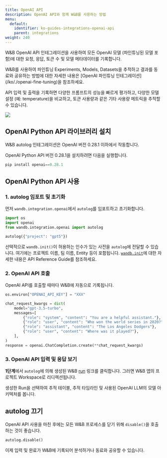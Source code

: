 ```yaml
---
title: OpenAI API
description: OpenAI API와 함께 W&B를 사용하는 방법
menu:
  default:
    identifier: ko-guides-integrations-openai-api
    parent: integrations
weight: 240
---
```


<Card title="Try in Colab" href="https://github.com/wandb/examples/blob/master/colabs/openai/OpenAI_API_Autologger_Quickstart.ipynb" icon="python"/>

W&B OpenAI API 인테그레이션을 사용하여 모든 OpenAI 모델 (파인튜닝된 모델 포함)에 대한 요청, 응답, 토큰 수 및 모델 메타데이터를 기록합니다.

<Note>
W&B를 사용하여 파인튜닝 Experiments, Models, Datasets을 추적하고 결과를 동료와 공유하는 방법에 대한 자세한 내용은 [OpenAI 파인튜닝 인테그레이션](/ko/./openai-fine-tuning)을 참조하세요.
</Note>

API 입력 및 출력을 기록하면 다양한 프롬프트의 성능을 빠르게 평가하고, 다양한 모델 설정 (예: temperature)을 비교하고, 토큰 사용량과 같은 기타 사용량 메트릭을 추적할 수 있습니다.

<Frame>
    <img src="/images/integrations/open_ai_autolog.png"  />
</Frame>

## OpenAI Python API 라이브러리 설치

W&B autolog 인테그레이션은 OpenAI 버전 0.28.1 이하에서 작동합니다.

OpenAI Python API 버전 0.28.1을 설치하려면 다음을 실행합니다.
```python
pip install openai==0.28.1
```

## OpenAI Python API 사용

### 1. autolog 임포트 및 초기화
먼저 `wandb.integration.openai`에서 `autolog`를 임포트하고 초기화합니다.

```python
import os
import openai
from wandb.integration.openai import autolog

autolog({"project": "gpt5"})
```

선택적으로 `wandb.init()`이 허용하는 인수가 있는 사전을 `autolog`에 전달할 수 있습니다. 여기에는 프로젝트 이름, 팀 이름, Entity 등이 포함됩니다. [`wandb.init`](/ko/ref/python/init)에 대한 자세한 내용은 API Reference Guide를 참조하세요.

### 2. OpenAI API 호출
OpenAI API를 호출할 때마다 W&B에 자동으로 기록됩니다.

```python
os.environ["OPENAI_API_KEY"] = "XXX"

chat_request_kwargs = dict(
    model="gpt-3.5-turbo",
    messages=[
        {"role": "system", "content": "You are a helpful assistant."},
        {"role": "user", "content": "Who won the world series in 2020?"},
        {"role": "assistant", "content": "The Los Angeles Dodgers"},
        {"role": "user", "content": "Where was it played?"},
    ],
)
response = openai.ChatCompletion.create(**chat_request_kwargs)
```

### 3. OpenAI API 입력 및 응답 보기

**1단계**에서 `autolog`에 의해 생성된 W&B [run](/ko/guides/models/track/runs/) 링크를 클릭합니다. 그러면 W&B 앱의 프로젝트 Workspace로 리디렉션됩니다.

생성한 Run을 선택하여 추적 테이블, 추적 타임라인 및 사용된 OpenAI LLM의 모델 아키텍처를 봅니다.

## autolog 끄기
OpenAI API 사용을 마친 후에는 모든 W&B 프로세스를 닫기 위해 `disable()`을 호출하는 것이 좋습니다.

```python
autolog.disable()
```

이제 입력 및 완료가 W&B에 기록되어 분석하거나 동료와 공유할 수 있습니다.
